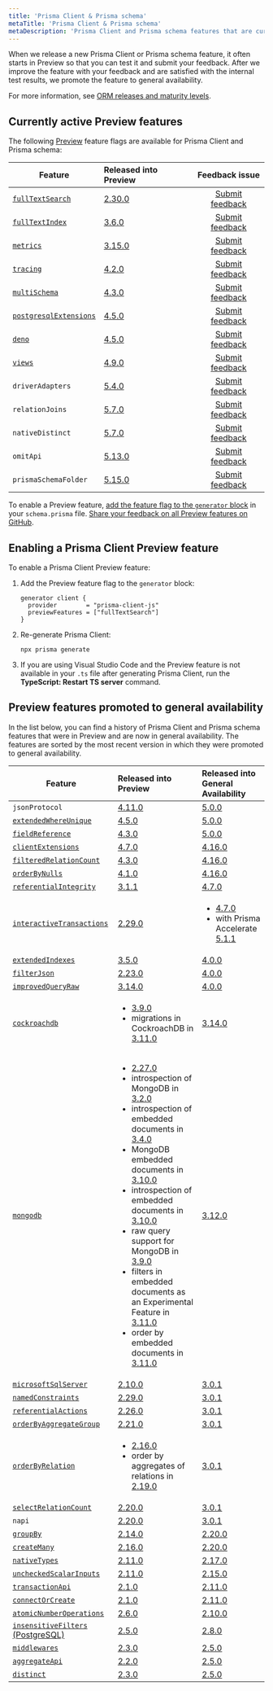 ```yaml
---
title: 'Prisma Client & Prisma schema'
metaTitle: 'Prisma Client & Prisma schema'
metaDescription: 'Prisma Client and Prisma schema features that are currently in Preview.'
---
```


<TopBlock>

When we release a new Prisma Client or Prisma schema feature, it often starts in Preview so that you can test it and submit your feedback. After we improve the feature with your feedback and are satisfied with the internal test results, we promote the feature to general availability.

For more information, see [ORM releases and maturity levels](/orm/more/releases).

</TopBlock>

## Currently active Preview features

The following [Preview](/orm/more/releases#preview) feature flags are available for Prisma Client and Prisma schema:

| Feature                                                                                      | Released into Preview                                          |                            Feedback issue                             |
| -------------------------------------------------------------------------------------------- | :------------------------------------------------------------- | :-------------------------------------------------------------------: |
| [`fullTextSearch`](/orm/prisma-client/queries/full-text-search)                              | [2.30.0](https://github.com/prisma/prisma/releases/tag/2.30.0) |    [Submit feedback](https://github.com/prisma/prisma/issues/8877)    |
| [`fullTextIndex`](/orm/prisma-schema/data-model/indexes#full-text-indexes-mysql-and-mongodb) | [3.6.0](https://github.com/prisma/prisma/releases/tag/3.6.0)   |   [Submit feedback](https://github.com/prisma/prisma/issues/10539)    |
| [`metrics`](/orm/prisma-client/observability-and-logging/metrics)                            | [3.15.0](https://github.com/prisma/prisma/releases/tag/3.15.0) |   [Submit feedback](https://github.com/prisma/prisma/issues/13579)    |
| [`tracing`](/orm/prisma-client/observability-and-logging/opentelemetry-tracing)              | [4.2.0](https://github.com/prisma/prisma/releases/tag/4.2.0)   |   [Submit feedback](https://github.com/prisma/prisma/issues/14640)    |
| [`multiSchema`](https://github.com/prisma/prisma/issues/1122#issuecomment-1231773471)        | [4.3.0](https://github.com/prisma/prisma/releases/tag/4.3.0)   |   [Submit feedback](https://github.com/prisma/prisma/issues/15077)    |
| [`postgresqlExtensions`](/orm/prisma-schema/postgresql-extensions)                           | [4.5.0](https://github.com/prisma/prisma/releases/tag/4.5.0)   |   [Submit feedback](https://github.com/prisma/prisma/issues/15835)    |
| [`deno`](/orm/prisma-client/deployment/edge/deploy-to-deno-deploy)                           | [4.5.0](https://github.com/prisma/prisma/releases/tag/4.5.0)   |   [Submit feedback](https://github.com/prisma/prisma/issues/15844)    |
| [`views`](/orm/prisma-schema/data-model/views)                                               | [4.9.0](https://github.com/prisma/prisma/releases/tag/4.9.0)   |   [Submit feedback](https://github.com/prisma/prisma/issues/17335)    |
| `driverAdapters`                                                                             | [5.4.0](https://github.com/prisma/prisma/releases/tag/5.4.0)   |    [Submit feedback](https://github.com/prisma/prisma/issues/3108)    |
| `relationJoins`                                                                              | [5.7.0](https://github.com/prisma/prisma/releases/tag/5.7.0)   | [Submit feedback](https://github.com/prisma/prisma/discussions/22288) |
| `nativeDistinct`                                                                             | [5.7.0](https://github.com/prisma/prisma/releases/tag/5.7.0)   | [Submit feedback](https://github.com/prisma/prisma/discussions/22287) |
| `omitApi`                                                                                    | [5.13.0](https://github.com/prisma/prisma/releases/tag/5.13.0) | [Submit feedback](https://github.com/prisma/prisma/discussions/23924) |
| `prismaSchemaFolder`                                                                         | [5.15.0](https://github.com/prisma/prisma/releases/tag/5.15.0) | [Submit feedback](https://github.com/prisma/prisma/discussions/24413) |

To enable a Preview feature, [add the feature flag to the `generator` block](#enabling-a-prisma-client-preview-feature) in your `schema.prisma` file. [Share your feedback on all Preview features on GitHub](https://github.com/prisma/prisma/issues/3108).

## Enabling a Prisma Client Preview feature

To enable a Prisma Client Preview feature:

1. Add the Preview feature flag to the `generator` block:

   ```prisma
   generator client {
     provider        = "prisma-client-js"
     previewFeatures = ["fullTextSearch"]
   }
   ```

2. Re-generate Prisma Client:

   ```terminal
   npx prisma generate
   ```

3. If you are using Visual Studio Code and the Preview feature is not available in your `.ts` file after generating Prisma Client, run the **TypeScript: Restart TS server** command.

## Preview features promoted to general availability

In the list below, you can find a history of Prisma Client and Prisma schema features that were in Preview and are now in general availability. The features are sorted by the most recent version in which they were promoted to general availability.

| Feature                                                                                                                    | Released into Preview                                                                                                                                                                                                                                                                                                                                                                                                                                                                                                                                                                                                                                                                                                                                                                                                                                           |                                                                     Released into General Availability                                                                      |
| -------------------------------------------------------------------------------------------------------------------------- | :-------------------------------------------------------------------------------------------------------------------------------------------------------------------------------------------------------------------------------------------------------------------------------------------------------------------------------------------------------------------------------------------------------------------------------------------------------------------------------------------------------------------------------------------------------------------------------------------------------------------------------------------------------------------------------------------------------------------------------------------------------------------------------------------------------------------------------------------------------------- | :------------------------------------------------------------------------------------------------------------------------------------------------------------------------- |
| `jsonProtocol`                                                                                                             | [4.11.0](https://github.com/prisma/prisma/releases/tag/4.11.0)                                                                                                                                                                                                                                                                                                                                                                                                                                                                                                                                                                                                                                                                                                                                                                                                  |                                                        [5.0.0](https://github.com/prisma/prisma/releases/tag/5.0.0)                                                         |
| [`extendedWhereUnique`](/orm/reference/prisma-client-reference#filter-on-non-unique-fields-with-userwhereuniqueinput)      | [4.5.0](https://github.com/prisma/prisma/releases/tag/4.5.0)                                                                                                                                                                                                                                                                                                                                                                                                                                                                                                                                                                                                                                                                                                                                                                                                    |                                                        [5.0.0](https://github.com/prisma/prisma/releases/tag/5.0.0)                                                         |
| [`fieldReference`](/orm/reference/prisma-client-reference#compare-columns-in-the-same-table)                               | [4.3.0](https://github.com/prisma/prisma/releases/tag/4.3.0)                                                                                                                                                                                                                                                                                                                                                                                                                                                                                                                                                                                                                                                                                                                                                                                                    |                                                        [5.0.0](https://github.com/prisma/prisma/releases/tag/5.0.0)                                                         |
| [`clientExtensions`](/orm/prisma-client/client-extensions)                                                                 | [4.7.0](https://github.com/prisma/prisma/releases/tag/4.7.0)                                                                                                                                                                                                                                                                                                                                                                                                                                                                                                                                                                                                                                                                                                                                                                                                    |                                                       [4.16.0](https://github.com/prisma/prisma/releases/tag/4.16.0)                                                        |
| [`filteredRelationCount`](/orm/prisma-client/queries/aggregation-grouping-summarizing#filter-the-relation-count)           | [4.3.0](https://github.com/prisma/prisma/releases/tag/4.3.0)                                                                                                                                                                                                                                                                                                                                                                                                                                                                                                                                                                                                                                                                                                                                                                                                    |                                                       [4.16.0](https://github.com/prisma/prisma/releases/tag/4.16.0)                                                        |
| [`orderByNulls`](/orm/prisma-client/queries/filtering-and-sorting#sort-with-null-records-first-or-last)                    | [4.1.0](https://github.com/prisma/prisma/releases/tag/4.1.0)                                                                                                                                                                                                                                                                                                                                                                                                                                                                                                                                                                                                                                                                                                                                                                                                    |                                                       [4.16.0](https://github.com/prisma/prisma/releases/tag/4.16.0)                                                        |
| [`referentialIntegrity`](/orm/prisma-schema/data-model/relations/relation-mode)                                            | [3.1.1](https://github.com/prisma/prisma/releases/tag/3.1.1)                                                                                                                                                                                                                                                                                                                                                                                                                                                                                                                                                                                                                                                                                                                                                                                                    |                                                        [4.7.0](https://github.com/prisma/prisma/releases/tag/4.7.0)                                                         |
| [`interactiveTransactions`](/orm/prisma-client/queries/transactions#interactive-transactions)                              | [2.29.0](https://github.com/prisma/prisma/releases/tag/2.29.0)                                                                                                                                                                                                                                                                                                                                                                                                                                                                                                                                                                                                                                                                                                                                                                                                  | <ul><li> [4.7.0](https://github.com/prisma/prisma/releases/tag/4.7.0)</li><li>with Prisma Accelerate [5.1.1](https://github.com/prisma/prisma/releases/tag/5.1.1)</li></ul> |
| [`extendedIndexes`](/orm/prisma-schema/data-model/indexes)                                                                 | [3.5.0](https://github.com/prisma/prisma/releases/tag/3.5.0)                                                                                                                                                                                                                                                                                                                                                                                                                                                                                                                                                                                                                                                                                                                                                                                                    |                                                        [4.0.0](https://github.com/prisma/prisma/releases/tag/4.0.0)                                                         |
| [`filterJson`](/orm/prisma-client/special-fields-and-types/working-with-json-fields#filter-on-a-json-field-simple)                | [2.23.0](https://github.com/prisma/prisma/releases/tag/2.23.0)                                                                                                                                                                                                                                                                                                                                                                                                                                                                                                                                                                                                                                                                                                                                                                                                  |                                                        [4.0.0](https://github.com/prisma/prisma/releases/tag/4.0.0)                                                         |
| [`improvedQueryRaw`](/orm/prisma-client/raw-database-access/raw-queries#raw-query-type-mapping)                    | [3.14.0](https://github.com/prisma/prisma/releases/tag/3.14.0)                                                                                                                                                                                                                                                                                                                                                                                                                                                                                                                                                                                                                                                                                                                                                                                                  |                                                        [4.0.0](https://github.com/prisma/prisma/releases/tag/4.0.0)                                                         |
| [`cockroachdb`](/orm/overview/databases/cockroachdb)                                                                       | <ul><li>[3.9.0](https://github.com/prisma/prisma/releases/tag/3.9.0)</li><li>migrations in CockroachDB in [3.11.0](https://github.com/prisma/prisma/releases/tag/3.11.0)</li></ul>                                                                                                                                                                                                                                                                                                                                                                                                                                                                                                                                                                                                                                                                              |                                                       [3.14.0](https://github.com/prisma/prisma/releases/tag/3.14.0)                                                        |
| [`mongodb`](/orm/overview/databases/mongodb)                                                                               | <ul><li>[2.27.0](https://github.com/prisma/prisma/releases/tag/2.27.0)</li><li>introspection of MongoDB in [3.2.0](https://github.com/prisma/prisma/releases/tag/3.2.0)</li><li>introspection of embedded documents in [3.4.0](https://github.com/prisma/prisma/releases/tag/3.4.0)</li><li>MongoDB embedded documents in [3.10.0](https://github.com/prisma/prisma/releases/tag/3.10.0)</li><li>introspection of embedded documents in [3.10.0](https://github.com/prisma/prisma/releases/tag/3.10.0)</li><li>raw query support for MongoDB in [3.9.0](https://github.com/prisma/prisma/releases/tag/3.9.0)</li><li>filters in embedded documents as an Experimental Feature in [3.11.0](https://github.com/prisma/prisma/releases/tag/3.11.0)</li><li>order by embedded documents in [3.11.0](https://github.com/prisma/prisma/releases/tag/3.11.0)</li></ul> |                                                       [3.12.0](https://github.com/prisma/prisma/releases/tag/3.12.0)                                                        |
| [`microsoftSqlServer`](/orm/overview/databases/sql-server)                                                                 | [2.10.0](https://github.com/prisma/prisma/releases/tag/2.10.0)                                                                                                                                                                                                                                                                                                                                                                                                                                                                                                                                                                                                                                                                                                                                                                                                  |                                                        [3.0.1](https://github.com/prisma/prisma/releases/tag/3.0.1)                                                         |
| [`namedConstraints`](/orm/prisma-schema/data-model/database-mapping#constraint-and-index-names)                            | [2.29.0](https://github.com/prisma/prisma/releases/tag/2.29.0)                                                                                                                                                                                                                                                                                                                                                                                                                                                                                                                                                                                                                                                                                                                                                                                                  |                                                        [3.0.1](https://github.com/prisma/prisma/releases/tag/3.0.1)                                                         |
| [`referentialActions`](/orm/prisma-schema/data-model/relations/referential-actions)                                        | [2.26.0](https://github.com/prisma/prisma/releases/tag/2.26.0)                                                                                                                                                                                                                                                                                                                                                                                                                                                                                                                                                                                                                                                                                                                                                                                                  |                                                        [3.0.1](https://github.com/prisma/prisma/releases/tag/3.0.1)                                                         |
| [`orderByAggregateGroup`](/orm/prisma-client/queries/aggregation-grouping-summarizing#order-by-aggregate-group)            | [2.21.0](https://github.com/prisma/prisma/releases/tag/2.21.0)                                                                                                                                                                                                                                                                                                                                                                                                                                                                                                                                                                                                                                                                                                                                                                                                  |                                                        [3.0.1](https://github.com/prisma/prisma/releases/tag/3.0.1)                                                         |
| [`orderByRelation`](/orm/prisma-client/queries/filtering-and-sorting#sort-by-relation)                                     | <ul><li>[2.16.0](https://github.com/prisma/prisma/releases/tag/2.16.0)</li><li>order by aggregates of relations in [2.19.0](https://github.com/prisma/prisma/releases/tag/2.19.0)</li></ul>                                                                                                                                                                                                                                                                                                                                                                                                                                                                                                                                                                                                                                                                     |                                                        [3.0.1](https://github.com/prisma/prisma/releases/tag/3.0.1)                                                         |
| [`selectRelationCount`](/orm/prisma-client/queries/aggregation-grouping-summarizing#count-relations)                       | [2.20.0](https://github.com/prisma/prisma/releases/tag/2.20.0)                                                                                                                                                                                                                                                                                                                                                                                                                                                                                                                                                                                                                                                                                                                                                                                                  |                                                        [3.0.1](https://github.com/prisma/prisma/releases/tag/3.0.1)                                                         |
| `napi`                                                                                                                     | [2.20.0](https://github.com/prisma/prisma/releases/tag/2.20.0)                                                                                                                                                                                                                                                                                                                                                                                                                                                                                                                                                                                                                                                                                                                                                                                                  |                                                        [3.0.1](https://github.com/prisma/prisma/releases/tag/3.0.1)                                                         |
| [`groupBy`](/orm/reference/prisma-client-reference#groupby)                                                                | [2.14.0](https://github.com/prisma/prisma/releases/tag/2.14.0)                                                                                                                                                                                                                                                                                                                                                                                                                                                                                                                                                                                                                                                                                                                                                                                                  |                                                       [2.20.0](https://github.com/prisma/prisma/releases/tag/2.20.0)                                                        |
| [`createMany`](/orm/reference/prisma-client-reference#createmany)                                                          | [2.16.0](https://github.com/prisma/prisma/releases/tag/2.16.0)                                                                                                                                                                                                                                                                                                                                                                                                                                                                                                                                                                                                                                                                                                                                                                                                  |                                                       [2.20.0](https://github.com/prisma/prisma/releases/tag/2.20.0)                                                        |
| [`nativeTypes`](/orm/prisma-schema/data-model/models#native-types-mapping)                                                 | [2.11.0](https://github.com/prisma/prisma/releases/tag/2.11.0)                                                                                                                                                                                                                                                                                                                                                                                                                                                                                                                                                                                                                                                                                                                                                                                                  |                                                       [2.17.0](https://github.com/prisma/prisma/releases/tag/2.17.0)                                                        |
| [`uncheckedScalarInputs`](/orm/prisma-client/queries/relation-queries#create-a-single-record-and-multiple-related-records) | [2.11.0](https://github.com/prisma/prisma/releases/tag/2.11.0)                                                                                                                                                                                                                                                                                                                                                                                                                                                                                                                                                                                                                                                                                                                                                                                                  |                                                       [2.15.0](https://github.com/prisma/prisma/releases/tag/2.15.0)                                                        |
| [`transactionApi`](/orm/prisma-client/queries/transactions#the-transaction-api)                                            | [2.1.0](https://github.com/prisma/prisma/releases/tag/2.1.0)                                                                                                                                                                                                                                                                                                                                                                                                                                                                                                                                                                                                                                                                                                                                                                                                    |                                                       [2.11.0](https://github.com/prisma/prisma/releases/tag/2.11.0)                                                        |
| [`connectOrCreate`](/orm/reference/prisma-client-reference#connectorcreate)                                                | [2.1.0](https://github.com/prisma/prisma/releases/tag/2.1.0)                                                                                                                                                                                                                                                                                                                                                                                                                                                                                                                                                                                                                                                                                                                                                                                                    |                                                       [2.11.0](https://github.com/prisma/prisma/releases/tag/2.11.0)                                                        |
| [`atomicNumberOperations`](/orm/reference/prisma-client-reference#atomic-number-operations)                                | [2.6.0](https://github.com/prisma/prisma/releases/tag/2.6.0)                                                                                                                                                                                                                                                                                                                                                                                                                                                                                                                                                                                                                                                                                                                                                                                                    |                                                       [2.10.0](https://github.com/prisma/prisma/releases/tag/2.10.0)                                                        |
| [`insensitiveFilters` (PostgreSQL)](/orm/prisma-client/queries/filtering-and-sorting#case-insensitive-filtering)           | [2.5.0](https://github.com/prisma/prisma/releases/tag/2.5.0)                                                                                                                                                                                                                                                                                                                                                                                                                                                                                                                                                                                                                                                                                                                                                                                                    |                                                        [2.8.0](https://github.com/prisma/prisma/releases/tag/2.8.0)                                                         |
| [`middlewares`](/orm/prisma-client/client-extensions/middleware)                                                           | [2.3.0](https://github.com/prisma/prisma/releases/tag/2.3.0)                                                                                                                                                                                                                                                                                                                                                                                                                                                                                                                                                                                                                                                                                                                                                                                                    |                                                        [2.5.0](https://github.com/prisma/prisma/releases/tag/2.5.0)                                                         |
| [`aggregateApi`](/orm/prisma-client/queries/aggregation-grouping-summarizing#aggregate)                                    | [2.2.0](https://github.com/prisma/prisma/releases/tag/2.2.0)                                                                                                                                                                                                                                                                                                                                                                                                                                                                                                                                                                                                                                                                                                                                                                                                    |                                                        [2.5.0](https://github.com/prisma/prisma/releases/tag/2.5.0)                                                         |
| [`distinct`](/orm/reference/prisma-client-reference#distinct)                                                              | [2.3.0](https://github.com/prisma/prisma/releases/tag/2.3.0)                                                                                                                                                                                                                                                                                                                                                                                                                                                                                                                                                                                                                                                                                                                                                                                                    |                                                        [2.5.0](https://github.com/prisma/prisma/releases/tag/2.5.0)                                                         |
